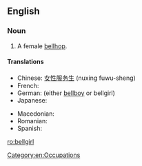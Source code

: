 ==English==

===Noun===
{{en-noun}}

# A female [[bellhop]].

====Translations====
{{trans-top|a female bellhop}}
* Chinese: [[女性服务生]] (nuxing fuwu-sheng)
* French: {{t+|fr|chasseuse|f}}
* German: {{t+|de|Hotelpage}} (either [[bellboy]] or bellgirl)
* Japanese: {{t|ja|ベルガール|tr=berugāru}}
{{trans-mid}}
* Macedonian: {{t|mk|портирка|f|tr=pórtirka}}
* Romanian: {{t|ro|fată de serviciu|f}}
* Spanish: {{t|es|botónesa|f}}
{{trans-bottom}}

[[Category:en:Occupations]]

[[ro:bellgirl]]